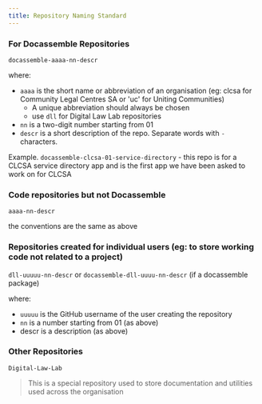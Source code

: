 ```yaml
---
title: Repository Naming Standard
---
```

### For Docassemble Repositories

`docassemble-aaaa-nn-descr`

where:

- `aaaa` is the short name or abbreviation of an organisation (eg: clcsa for Community Legal Centres SA or 'uc' for Uniting Communities)
  - A unique abbreviation should always be chosen
  - use `dll` for Digital Law Lab repositories
- `nn` is a two-digit number starting from 01
- `descr` is a short description of the repo.  Separate words with `-` characters.

Example.
`docassemble-clcsa-01-service-directory` - this repo is for a CLCSA service directory app and is the first app we have been asked to work on for CLCSA

### Code repositories but not Docassemble
`aaaa-nn-descr`

the conventions are the same as above

### Repositories created for individual users (eg: to store working code not related to a project)
`dll-uuuuu-nn-descr` or 
`docassemble-dll-uuuu-nn-descr` (if a docassemble package)

where:

- `uuuuu` is the GitHub username of the user creating the repository
- `nn` is a number starting from 01 (as above)
- descr is a description (as above)

### Other Repositories
`Digital-Law-Lab`
> This is a special repository used to store documentation and utilities used across the organisation


